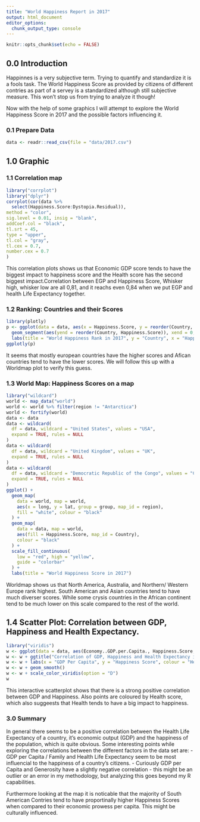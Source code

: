 ```yaml
---
title: "World Happiness Report in 2017"
output: html_document
editor_options:
  chunk_output_type: console
---
```

```r
knitr::opts_chunk$set(echo = FALSE)
```


## 0.0 Introduction


Happinnes is a very subjective term. Trying to quantify and standardize it is a fools task. The World Happiness Score as provided by citizens of different contries as part of a servey is a standardized although still subjective measure. This won't stop us from trying to analyze it though! 

 Now with the help of some graphics I will attempt to explore the  World Happiness Score in 2017 and the possible factors influencing it. 

### 0.1 Prepare Data

```r
data <- readr::read_csv(file = "data/2017.csv")
```

## 1.0 Graphic
### 1.1 Correlation map

```r
library("corrplot")
library("dplyr")
corrplot(cor(data %>%
  select(Happiness.Score:Dystopia.Residual)),
method = "color",
sig.level = 0.01, insig = "blank",
addCoef.col = "black",
tl.srt = 45,
type = "upper",
tl.col = "gray",
tl.cex = 0.7,
number.cex = 0.7
)
```
  
  This correlation plots shows us that Economic GDP score tends to have the biggest impact to happiness score and the Health score has the second biggest impact.Correlation between EGP and Happiness Score, Whisker high, whisker low are all 0,81, and it reachs even 0,84 when we put EGP and health Life Expectancy together.  
  

### 1.2 Ranking: Countries and their Scores

```r
library(plotly)
p <- ggplot(data = data, aes(x = Happiness.Score, y = reorder(Country, Happiness.Score))) + geom_point(colour = "red", alpha = .5) +
  geom_segment(aes(yend = reorder(Country, Happiness.Score)), xend = 0, colour = "pink", alpha = .5) + theme(axis.text.y = element_text(angle = 0, hjust = 1)) +
  labs(title = "World Happiness Rank in 2017", y = "Country", x = "Happiness.Score")
ggplotly(p)
```
  
  It seems that mostly european countries have the higher scores and Afican countries tend to have the lower scores. We will follow this up with a Worldmap plot to verify this guess.  
  
### 1.3 World Map: Happiness Scores on a map

```r
library("wildcard")
world <- map_data("world")
world <- world %>% filter(region != "Antarctica")
world <- fortify(world)
data <- data
data <- wildcard(
  df = data, wildcard = "United States", values = "USA",
  expand = TRUE, rules = NULL
)
data <- wildcard(
  df = data, wildcard = "United Kingdom", values = "UK",
  expand = TRUE, rules = NULL
)
data <- wildcard(
  df = data, wildcard = "Democratic Republic of the Congo", values = "Congo (Kinshasa)",
  expand = TRUE, rules = NULL
)
ggplot() +
  geom_map(
    data = world, map = world,
    aes(x = long, y = lat, group = group, map_id = region),
    fill = "white", colour = "black"
  ) +
  geom_map(
    data = data, map = world,
    aes(fill = Happiness.Score, map_id = Country),
    colour = "black"
  ) +
  scale_fill_continuous(
    low = "red", high = "yellow",
    guide = "colorbar"
  ) +
  labs(title = "World Happiness Score in 2017")
```
  
  Worldmap shows us that North America, Australia, and Northern/ Western Europe rank highest.
South American and Asian countries tend to have much diverser scores. While some crysis countries in the African continent tend to be much lower on this scale compared to the rest of the world.  
  
  
## 1.4 Scatter Plot: Correlation between GDP, Happiness and Health Expectancy.

```r
library("viridis")
w <- ggplot(data = data, aes(Economy..GDP.per.Capita., Happiness.Score, color = Health..Life.Expectancy.), main = "Correlation of GDP, Happiness and Health Expectancy in 2017") + geom_point()
w <- w + ggtitle("Correlation of GDP, Happiness and Health Expectancy in 2017")
w <- w + labs(x = "GDP Per Capita", y = "Happiness Score", colour = "Health Expectancy")
w <- w + geom_smooth()
w <- w + scale_color_viridis(option = "D")
w
```
  
  This interactive scatterplot shows that there is a strong positive correlation between GDP and Happiness. Also points are coloured by Health score, which also suggeests that Health tends to have a big impact to happiness.  
  
### 3.0 Summary

In general there seems to be a positive correlation between the Health Life Expectancy of a country, it's economic output (GDP) and the happiness of the population, which is quite obvious.
Some interesting points while exploring the correlations between the different factors in the data set are:
- GDP per Capita / Family and Health Life Expectancy seem to be most influencial to the happiness of a country's citizens.
- Curiously GDP per Capita and Generosity have a slightly negative correlation - this might be an outlier or an error in my methodology, but analyzing this goes beyond my R capabilities.

Furthermore looking at the map it is noticable that the majority of South American Contries tend to have proportinally higher Happiness Scores when compared to their economic prowess per capita. This might be culturally influenced. 

